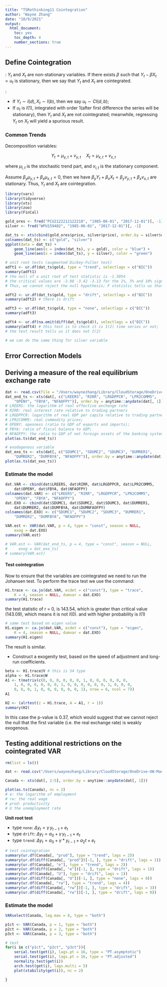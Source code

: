 ```yaml
---
title: "TSRethinking11 Cointegration"
author: "Wayne Zhang"
date: "10/9/2021"
output:
  html_document: 
    toc: yes
    toc_depth: 4
    number_sections: true
---
```

\newcommand{\df}[1]{\textbf{Define #1}}
\newcommand{\remark}{\textbf{Remark}}

## Define Cointegration

\df{cointegration}: $Y_t$ and $X_t$ are non-stationary variables. If there exists $\beta$ such that $Y_t - \beta X_t = u_t$ is stationary, then we say that $Y_t$ and $X_t$ are cointegrated.

\remark: 

* If $Y_t\sim I(d), X_t\sim I(b)$, then we say $u_t\sim CI(d, b)$;
* If $u_t$ is $I(1)$, integrated with order 1(after first difference the series will be stationary), then $Y_t$ and $X_t$ are not cointegrated; meanwhile, regressing $Y_t$ on $X_t$ will yield a spurious result.

### Common Trends

Decomposition variables:

$$Y_t = \mu_{y, t} + v_{y, t}\quad X_t = \mu_{x, t} + v_{x, t}$$

where $\mu_{i, t}$ is the stochastic trend part, and $v_{i, t}$ is the stationary component.

Assume $\beta_y \mu_{y, t} + \beta_x \mu_{x, t} = 0$, then we have $\beta_y Y_t  + \beta_x X_t = \beta_y  v_{y, t} + \beta_x v_{x, t}$ are stationary. Thus, $Y_t$ and $X_t$ are cointegration.

```r
library(vars)
library(tidyverse)
library(xts)
library(zoo)
library(FinCal)

gold_ores <- fred("PCU2122212122210", "1985-06-01", "2017-12-01")[, -1]
silver <- fred("WPU159402", "1985-06-01", "2017-12-01")[, -1]

dat_ts <- xts(cbind(gold_ores$price, silver$price), order.by = silver$date)
colnames(dat_ts) <- c("gold", "silver")
ggplot(data = dat_ts) +
    geom_line(aes(x = index(dat_ts), y = gold), color = "blue") +
    geom_line(aes(x = index(dat_ts), y = silver), color = "green")

# unit root tests (augmented Dickey-Fuller test)
adft1 <- ur.df(dat_ts$gold, type = "trend", selectlags = c("BIC"))
summary(adft1) 
# the null of a unit root of test statistic is -1.5054
# the critical values are -3.98 -3.42 -3.13 for the 1%, 5% and 10% significance levels
# Thus, we cannot reject the null hypothesis; F statistic tells us that we cannot reject the trend;

adft2 <- ur.df(dat_ts$gold, type = "drift", selectlags = c("BIC"))
summary(adft2) # there is drift

adft3 <- ur.df(dat_ts$gold, type = "none", selectlags = c("BIC"))
summary(adft3)

adft4 <- ur.df(na.omit(diff(dat_ts$gold)), selectlags = c("BIC"))
summary(adft4) # this test is to check it is I(2) time series or not;
# the test result tells us it does not I(2)

# we can do the same thing for silver variable
```


## Error Correction Models

## Deriving a measure of the real equilibrium exchange rate

```r
dat <- read.csv(file = "/Users/waynezhang/Library/CloudStorage/OneDrive-UW-Madison/IOS-WIN/Econometric method/EMLearn/Topics/Undo/Time_Series/LectureNotes/T10-coint/Mac_Ric.csv")
dat_end_ts <- xts(dat[, c("LREERS", "RIRR", "LRGDPPCR", "LPR2COMM5", 
    "OPENY", "FBYA", "NFAOFPY")], order.by = anytime::anydate(dat[, 1]))
# LREERS: the logarithm of real effective exchange rate
# RIRR: real interest rate relative to trading partners
# LRGDPPCR: logarithm of real GDP per capita relative to trading partners
# LPR2COMM5: real commodity prices;
# OPENY: openness (ratio to GDP of exports and imports);
# FBYA: ratio of fiscal balance to GDP;
# NFAOFPY: the ratio to GDP of net foreign assets of the banking system
plot(as.ts(dat_end_ts))

# exodogenous variable
dat_exo_ts <- xts(dat[, c("SDUMC1", "SDUMC2", "SDUMC3", "DUMRER1", 
    "DUMRER2", "DUMFBYA", "NFAOFPY")], order.by = anytime::anydate(dat[, 1]))
plot(as.ts(dat_exo_ts))
```

### Estimate the model

```r
dat.VAR <- cbind(dat$LREERS, dat$RIRR, dat$LRGDPPCR, dat$LPR2COMM5, 
    dat$OPENY, dat$FBYA, dat$NFAOFPY)
colnames(dat.VAR) <- c("LREERS", "RIRR", "LRGDPPCR", "LPR2COMM5", 
    "OPENY", "FBYA", "NFAOFPY")
dat.EXO <- cbind(dat$SDUMC1, dat$SDUMC2, dat$SDUMC3, dat$DUMRER1, 
    dat$DUMRER2, dat$DUMFBYA, dat$DUMNFAOFPY)
colnames(dat.EXO) <- c("SDUMC1", "SDUMC2", "SDUMC3", "DUMRER1", 
    "DUMRER2", "DUMFBYA", "NFAOFPY")

VAR.est <- VAR(dat.VAR, p = 4, type = "const", season = NULL, 
    exog = dat.EXO)
summary(VAR.est)

# VAR.est <- VAR(dat_end_ts, p = 4, type = "const", season = NULL, 
#     exog = dat_exo_ts)
# summary(VAR.est)
```

#### Test cointegration

Now to ensure that the variables are cointegrated we need to run the Johansen test. To perform the trace test we use the command:

```r
H1.trace <- ca.jo(dat.VAR, ecdet = c("const"), type = "trace", 
    K = 4, season = NULL, dumvar = dat.EXO)
summary(H1.trace)
```

the test statistic of r = 0, is 143.54, which is greater than critical value (143.09), which means it is not $I(0)$. and with higher probability is $I(1)$

```r
# same test based on eigen value
H1.eigen <- ca.jo(dat.VAR, ecdet = c("const"), type = "eigen", 
    K = 4, season = NULL, dumvar = dat.EXO)
summary(H1.eigen)
```

The result is similar.

* Construct a exogenity test, based on the speed of adjustment and long-run coefficients.

```r
beta <- H1.trace@V # this is S4 type
alpha <- H1.trace@W
A1 <- t(matrix(c(0, 0, 0, 0, 0, 0, 1, 0, 0, 0, 0, 0, 0, 
    1, 0, 0, 0, 0, 0, 0, 1, 0, 0, 0, 0, 0, 0, 1, 0, 0, 0, 
    0, 0, 0, 1, 0, 0, 0, 0, 0, 0, 1), nrow = 6, ncol = 7))
A1

H2 <- (alrtest(z = H1.trace, A = A1, r = 1))
summary(H2)
```

In this case the p-value is 0.37, which would suggest that we cannot reject the null that the first variable (i.e. the real exchange rate) is weakly exogenous. 


## Testing additional restrictions on the cointegrated VAR

```r
rm(list = ls())

dat <- read.csv("/Users/waynezhang/Library/CloudStorage/OneDrive-UW-Madison/IOS-WIN/Econometric method/EMLearn/Topics/Undo/Time_Series/LectureNotes/T10-coint/Canada.csv")

Canada <- xts(dat[, 2:5], order.by = anytime::anydate(dat[, 1]))

plot(as.ts(Canada), nc = 2)
# e: the logarithm of employment
# rw: the real wage
# prod: productivity
# U the unemployment rate

```

**Unit root test**

* type `none`: $\Delta y_t = \gamma \, y_{t-1} + e_t$
* type `drift`: $\Delta y_t = a_0 + \gamma \, y_{t-1} + e_t$
* type `trend`: $\Delta y_t = a_0 + \gamma * y_{t-1} + a_{2}t + e_t$

```r
# test cointegration
summary(ur.df(Canada[, "prod"], type = "trend", lags = 2))
summary(ur.df(diff(Canada[, "prod"])[-1, ], type = "drift", lags = 1))
summary(ur.df(Canada[, "e"], type = "trend", lags = 2))
summary(ur.df(diff(Canada[, "e"])[-1, ], type = "drift", lags = 1))
summary(ur.df(Canada[, "U"], type = "drift", lags = 1))
summary(ur.df(diff(Canada[, "U"])[-1, ], type = "none", lags = 0))
summary(ur.df(Canada[, "rw"], type = "trend", lags = 4))
summary(ur.df(diff(Canada[, "rw"])[-1, ], type = "drift", lags = 3))
summary(ur.df(diff(Canada[, "rw"])[-1, ], type = "drift", lags = 0))
```


### Estimate the model

```r
VARselect(Canada, lag.max = 8, type = "both")

p1ct <- VAR(Canada, p = 1, type = "both")
p2ct <- VAR(Canada, p = 2, type = "both")
p3ct <- VAR(Canada, p = 3, type = "both")

# test
for(i in c("p1ct", "p2ct", "p3ct")){
    serial.test(get(i), lags.pt = 16, type = "PT.asymptotic")
    serial.test(get(i), lags.pt = 16, type = "PT.adjusted")
    normality.test(get(i))
    arch.test(get(i), lags.multi = 5)
    plot(stability(get(i)), nc = 2)

}



```












